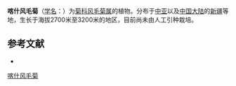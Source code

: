 {{Speciesbox
| name = 喀什风毛菊
| status = 
| status_system = 
| image =
| genus = Saussurea
| species = kaschgarica
| authority = Rupr.
}}

'''喀什风毛菊'''（[[学名|学名]]：{{lang|la|''Saussurea kaschgarica''}}）为[[菊科|菊科]][[风毛菊属|风毛菊属]]的植物。分布于[[中亚|中亚]]以及[[中国大陆|中国大陆]]的[[新疆|新疆]]等地，生长于海拔2700米至3200米的地区，目前尚未由人工引种栽培。

== 参考文献 ==
<div class="references-small">
* {{cite web| url =http://www.bioinfo.cn/db05/KmzwSpecies.php?action=view&id=4548| title =喀什风毛菊| work =《中国高等植物数据库全库》| publisher =中国科学院微生物研究所| author =昆明植物研究所| accessdate =2009-02-24| deadurl =yes| archiveurl =https://web.archive.org/web/20160305015839/http://www.bioinfo.cn/db05/KmzwSpecies.php?action=view&id=4548| archivedate =2016-03-05}}
</div>
{{Taxonbar|from=Q10923325}}

[[Category:风毛菊属|喀什风毛菊]]


{{植物小作品}}